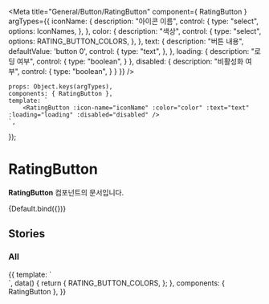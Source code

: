 
<Meta
    title="General/Button/RatingButton"
    component={ RatingButton }
    argTypes={{
        iconName: {
            description: "아이콘 이름",
            control: {
                type: "select",
                options: IconNames,
            },
        },
        color: {
            description: "색상",
            control: {
                type: "select",
                options: RATING_BUTTON_COLORS,
            },
        },
        text: {
            description: "버튼 내용",
            defaultValue: 'button 0',
            control: {
                type: "text",
            },
        },
        loading: {
            description: "로딩 여부",
            control: {
                type: "boolean",
            }
        },
        disabled: {
            description: "비활성화 여부",
            control: {
                type: "boolean",
            }
        }
    }}
/>

    props: Object.keys(argTypes),
    components: { RatingButton },
    template: `
        <RatingButton :icon-name="iconName" :color="color" :text="text" :loading="loading" :disabled="disabled" />
    `,
});

# RatingButton

**RatingButton** 컴포넌트의 문서입니다.

<Story name="Default" height="100px">
    {Default.bind({})}
</Story>

<ArgsTable story="Default" />

## Stories
### All
<Canvas>
    <Story name="All" height="100px">
        {{
            template: `
                <div>
                    <div v-for="item in RATING_BUTTON_COLORS" :key="item" class="flex">
                        <RatingButton
                          :color="item"
                          text="button 0"
                        />
                        <RatingButton
                          :color="item"
                          text="button 0"
                          class="hover-test"
                        />
                        <RatingButton
                          :color="item"
                          loading
                          text="button 0"
                        />
                        <RatingButton
                          :color="item"
                          disabled
                          text="button 0"
                        />
                    </div>
                </div>
            `,
            data() {
                return {
                    RATING_BUTTON_COLORS,
                };
            },
            components: { RatingButton },
        }}
    </Story>
</Canvas>